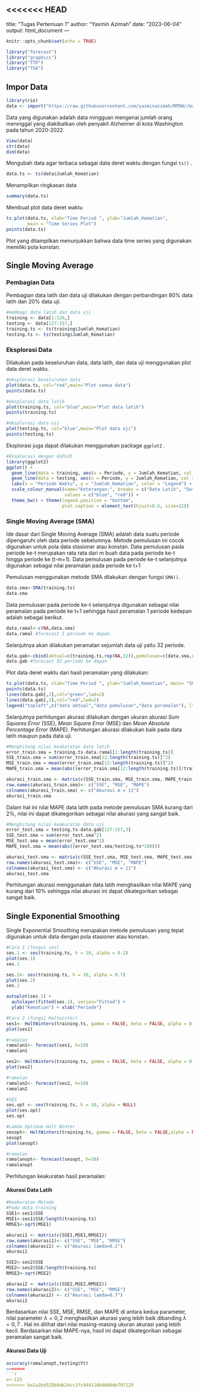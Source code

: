 <<<<<<< HEAD
---
title: "Tugas Pertemuan 1"
author: "Yasmin Azimah"
date: "2023-06-04"
output: html_document
---
```r
knitr::opts_chunk$set(echo = TRUE)
```


```r
library("forecast")
library("graphics")
library("TTR")
library("TSA")
```

## Impor Data
```r
library(rio)
data <- import("https://raw.githubusercontent.com/yasminazimah/MPDW//main/data/Data1.csv")
```
Data yang digunakan adalah data mingguan mengenai jumlah orang meninggal yang diakibatkan oleh penyakit Alzheimer di kota Washington pada tahun 2020-2022.

```r
View(data)
str(data)
dim(data)
```
Mengubah data agar terbaca sebagai data deret waktu dengan fungsi `ts()` .
```r
data.ts <- ts(data$Jumlah_Kematian)
```

Menampilkan ringkasan data
```r
summary(data.ts)
```

Membuat plot data deret waktu
```r
ts.plot(data.ts, xlab="Time Period ", ylab="Jumlah_Kematian", 
        main = "Time Series Plot")
points(data.ts)
```
Plot yang ditampilkan menunjukkan bahwa data time series yang digunakan memiliki pola konstan.

## Single Moving Average

### Pembagian Data
Pembagian data latih dan data uji dilakukan dengan perbandingan 80% data latih dan 20% data uji.
```r
#membagi data latih dan data uji
training <- data[1:126,]
testing <- data[127:157,]
training.ts <- ts(training$Jumlah_Kematian)
testing.ts <- ts(testing$Jumlah_Kematian)
```

### Eksplorasi Data

Dilakukan pada keseluruhan data, data latih, dan data uji menggunakan plot data deret waktu.
```r
#eksplorasi keseluruhan data
plot(data.ts, col="red",main="Plot semua data")
points(data.ts)

#eksplorasi data latih
plot(training.ts, col="blue",main="Plot data latih")
points(training.ts)

#eksplorasi data uji
plot(testing.ts, col="blue",main="Plot data uji")
points(testing.ts)
```
Eksplorasi juga dapat dilakukan menggunakan package `ggplot2` .
```r
#Eksplorasi dengan GGPLOT
library(ggplot2)
ggplot() + 
  geom_line(data = training, aes(x = Periode, y = Jumlah_Kematian, col = "Data Latih")) +
  geom_line(data = testing, aes(x = Periode, y = Jumlah_Kematian, col = "Data Uji")) +
  labs(x = "Periode Waktu", y = "Jumlah_Kematian", color = "Legend") +
  scale_colour_manual(name="Keterangan:", breaks = c("Data Latih", "Data Uji"),
                      values = c("blue", "red")) + 
  theme_bw() + theme(legend.position = "bottom",
                     plot.caption = element_text(hjust=0.5, size=12))
```

### Single Moving Average (SMA)

Ide dasar dari Single Moving Average (SMA) adalah data suatu periode dipengaruhi oleh data periode sebelumnya. Metode pemulusan ini cocok digunakan untuk pola data stasioner atau konstan. Data pemulusan pada periode ke-t merupakan rata rata dari m buah data pada periode ke-t hingga periode ke (t-m+1). Data pemulusan pada periode ke-t selanjutnya digunakan sebagai nilai peramalan pada periode ke t+1

Pemulusan menggunakan metode SMA dilakukan dengan fungsi `SMA()`.

```r
data.sma<-SMA(training.ts)
data.sma
```

Data pemulusan pada periode ke-t selanjutnya digunakan sebagai nilai peramalan pada periode ke t+1 sehingga hasil peramalan 1 periode kedepan adalah sebagai berikut.

```r
data.ramal<-c(NA,data.sma)
data.ramal #forecast 1 periode ke depan
```

Selanjutnya akan dilakukan peramalan sejumlah data uji yaitu 32 periode. 

```r
data.gab<-cbind(aktual=c(training.ts,rep(NA,32)),pemulusan=c(data.sma,rep(NA,32)),ramalan=c(data.ramal,rep(data.ramal[length(data.ramal)],31)))
data.gab #forecast 32 periode ke depan
```

Plot data deret waktu dari hasil peramalan yang dilakukan:

```r
ts.plot(data.ts, xlab="Time Period ", ylab="Jumlah_Kematian", main= "SMA N=11 Data Jumlah Kematian")
points(data.ts)
lines(data.gab[,2],col="green",lwd=2)
lines(data.gab[,3],col="red",lwd=2)
legend("topleft",c("data aktual","data pemulusan","data peramalan"), lty=8, col=c("black","green","red"), cex=0.5)
```

Selanjutnya perhitungan akurasi dilakukan dengan ukuran akurasi *Sum Squares Error* (SSE), *Mean Square Error* (MSE) dan *Mean Absolute Percentage Error* (MAPE). Perhitungan akurasi dilakukan baik pada data latih maupun pada data uji.

```r
#Menghitung nilai keakuratan data latih
error_train.sma = training.ts-data.ramal[1:length(training.ts)]
SSE_train.sma = sum(error_train.sma[12:length(training.ts)]^2)
MSE_train.sma = mean(error_train.sma[12:length(training.ts)]^2)
MAPE_train.sma = mean(abs((error_train.sma[12:length(training.ts)]/training.ts[12:length(training.ts)])*100))

akurasi_train.sma <- matrix(c(SSE_train.sma, MSE_train.sma, MAPE_train.sma))
row.names(akurasi_train.sma)<- c("SSE", "MSE", "MAPE")
colnames(akurasi_train.sma) <- c("Akurasi m = 11")
akurasi_train.sma
```
Dalam hal ini nilai MAPE data latih pada metode pemulusan SMA kurang dari 2%, nilai ini dapat dikategorikan sebagai nilai akurasi yang sangat baik. 

```r
#Menghitung nilai keakuratan data uji
error_test.sma = testing.ts-data.gab[127:157,3]
SSE_test.sma = sum(error_test.sma^2)
MSE_test.sma = mean(error_test.sma^2)
MAPE_test.sma = mean(abs((error_test.sma/testing.ts*100)))

akurasi_test.sma <- matrix(c(SSE_test.sma, MSE_test.sma, MAPE_test.sma))
row.names(akurasi_test.sma)<- c("SSE", "MSE", "MAPE")
colnames(akurasi_test.sma) <- c("Akurasi m = 11")
akurasi_test.sma
```

Perhitungan akurasi menggunakan data latih menghasilkan nilai MAPE yang kurang dari 10% sehingga nilai akurasi ini dapat dikategorikan sebagai sangat baik.

## Single Exponential Smoothing
Single Exponential Smoothing merupakan metode pemulusan yang tepat digunakan untuk data dengan pola stasioner atau konstan.

```r
#Cara 1 (fungsi ses)
ses.1 <- ses(training.ts, h = 10, alpha = 0.2)
plot(ses.1)
ses.1

ses.2<- ses(training.ts, h = 10, alpha = 0.7)
plot(ses.2)
ses.2
```

```r
autoplot(ses.1) +
  autolayer(fitted(ses.1), series="Fitted") +
  ylab("Kematian") + xlab("Periode")
```

```r
#Cara 2 (fungsi Holtwinter)
ses1<- HoltWinters(training.ts, gamma = FALSE, beta = FALSE, alpha = 0.2)
plot(ses1)

#ramalan
ramalan1<- forecast(ses1, h=10)
ramalan1

ses2<- HoltWinters(training.ts, gamma = FALSE, beta = FALSE, alpha = 0.7)
plot(ses2)

#ramalan
ramalan2<- forecast(ses2, h=10)
ramalan2
```

```r
#SES
ses.opt <- ses(training.ts, h = 10, alpha = NULL)
plot(ses.opt)
ses.opt

#Lamda Optimum Holt Winter
sesopt<- HoltWinters(training.ts, gamma = FALSE, beta = FALSE,alpha = NULL)
sesopt
plot(sesopt)

#ramalan
ramalanopt<- forecast(sesopt, h=10)
ramalanopt
```

Perhitungan keakuratan hasil peramalan:

#### Akurasi Data Latih

```r
#Keakuratan Metode
#Pada data training
SSE1<-ses1$SSE
MSE1<-ses1$SSE/length(training.ts)
RMSE1<-sqrt(MSE1)

akurasi1 <- matrix(c(SSE1,MSE1,RMSE1))
row.names(akurasi1)<- c("SSE", "MSE", "RMSE")
colnames(akurasi1) <- c("Akurasi lamda=0.2")
akurasi1

SSE2<-ses2$SSE
MSE2<-ses2$SSE/length(training.ts)
RMSE2<-sqrt(MSE2)

akurasi2 <- matrix(c(SSE2,MSE2,RMSE2))
row.names(akurasi2)<- c("SSE", "MSE", "RMSE")
colnames(akurasi2) <- c("Akurasi lamda=0.7")
akurasi2

```
Berdasarkan nilai SSE, MSE, RMSE, dan MAPE di antara kedua parameter, nilai parameter $\lambda=0,2$ menghasilkan akurasi yang lebih baik dibanding $\lambda=0,7$ . Hal ini dilihat dari nilai masing-masing ukuran akurasi yang lebih kecil. Berdasarkan nilai MAPE-nya, hasil ini dapat dikategorikan sebagai peramalan sangat baik.


#### Akurasi Data Uji

```r
accuracy(ramalanopt,testing$Yt)
=======
```r
x<-123
>>>>>>> ba1a2bd525b9ab24cc1fc9441166dd66de797129
```
